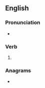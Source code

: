 ==English==

===Pronunciation===
* {{IPA|/ˈɡæbɪŋ/|lang=en}}

===Verb===
{{head|en|present participle}}

# {{present participle of|gab|lang=en|nocat=1}}

===Anagrams===
* {{anagrams|en|Big Bang|big bang}}